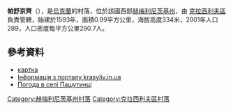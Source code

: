 {{coord|49|34|3|N|27|6|54|E|scale:100000|display=title}}

'''帕舒京齊'''（{{lang-uk|Пашутинці}}），是[[烏克蘭|烏克蘭]]的村落，位於該國西部[[赫梅利尼茨基州|赫梅利尼茨基州]]，由 [[克拉西利夫區|克拉西利夫區]]負責管轄，始建於1593年，面積0.99平方公里，海拔高度334米，2001年人口289，人口密度每平方公里290.7人。

==參考資料==
*[http://gska2.rada.gov.ua/pls/z7502/A005?rdat1=04.01.2009&rf7571=36241 картка]{{dead link|date=2018年2月 |bot=InternetArchiveBot |fix-attempted=yes }}
* [http://www.krasyliv.in.ua/info/kr_village/835-pashutinc.html Інформація з порталу krasyliv.in.ua] {{Wayback|url=http://www.krasyliv.in.ua/info/kr_village/835-pashutinc.html |date=20161205234300 }}
* [http://weather.in.ua/ua/hmel'nickaja/19722 Погода в селі Пашутинці] {{Wayback|url=http://weather.in.ua/ua/hmel'nickaja/19722 |date=20160305084906 }}

{{DEFAULTSORT:Пашутинці}}
[[Category:赫梅利尼茨基州村落|Category:赫梅利尼茨基州村落]]
[[Category:克拉西利夫區村落|Category:克拉西利夫區村落]]


{{Khmelnytskyi-geo-stub}}